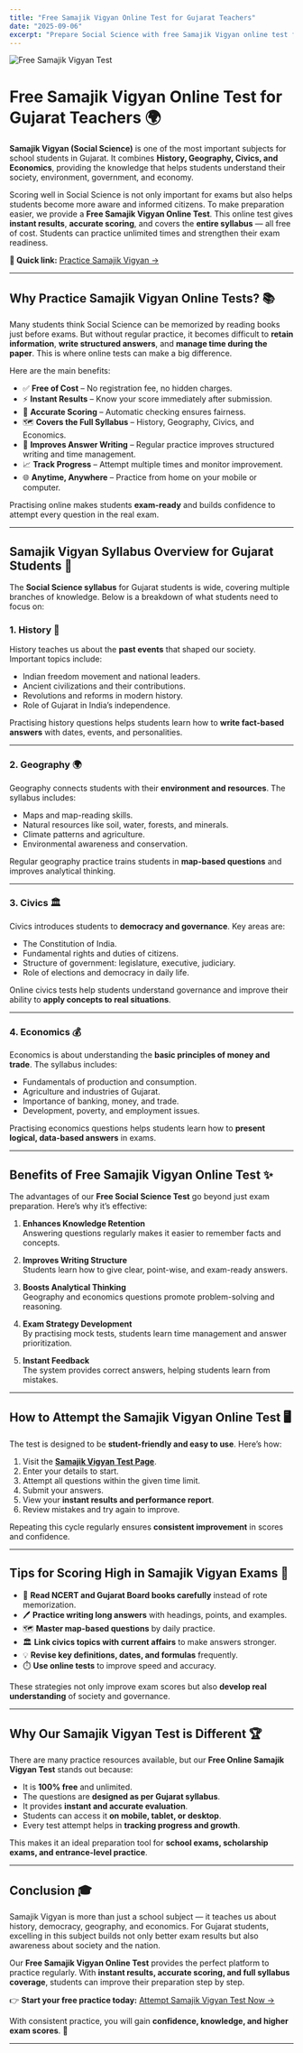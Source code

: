 ```yaml
---
title: "Free Samajik Vigyan Online Test for Gujarat Teachers"
date: "2025-09-06"
excerpt: "Prepare Social Science with free Samajik Vigyan online test for Gujarat students. Instant results, accurate scoring, and complete syllabus coverage."
---
```


![Free Samajik Vigyan Test](/images/samajik-vigyan-cover.jpg)

# Free Samajik Vigyan Online Test for Gujarat Teachers 🌍

**Samajik Vigyan (Social Science)** is one of the most important subjects for school students in Gujarat. It combines **History, Geography, Civics, and Economics**, providing the knowledge that helps students understand their society, environment, government, and economy.  

Scoring well in Social Science is not only important for exams but also helps students become more aware and informed citizens. To make preparation easier, we provide a **Free Samajik Vigyan Online Test**. This online test gives **instant results**, **accurate scoring**, and covers the **entire syllabus** — all free of cost. Students can practice unlimited times and strengthen their exam readiness.  

**🔗 Quick link:** [Practice Samajik Vigyan →](/exams/tet-social)

---

## Why Practice Samajik Vigyan Online Tests? 📚

Many students think Social Science can be memorized by reading books just before exams. But without regular practice, it becomes difficult to **retain information**, **write structured answers**, and **manage time during the paper**. This is where online tests can make a big difference.  

Here are the main benefits:  

- ✅ **Free of Cost** – No registration fee, no hidden charges.  
- ⚡ **Instant Results** – Know your score immediately after submission.  
- 🎯 **Accurate Scoring** – Automatic checking ensures fairness.  
- 🗺️ **Covers the Full Syllabus** – History, Geography, Civics, and Economics.  
- 🚀 **Improves Answer Writing** – Regular practice improves structured writing and time management.  
- 📈 **Track Progress** – Attempt multiple times and monitor improvement.  
- 🌐 **Anytime, Anywhere** – Practice from home on your mobile or computer.  

Practising online makes students **exam-ready** and builds confidence to attempt every question in the real exam.

---

## Samajik Vigyan Syllabus Overview for Gujarat Students 📝

The **Social Science syllabus** for Gujarat students is wide, covering multiple branches of knowledge. Below is a breakdown of what students need to focus on:

### 1. History 🏰  
History teaches us about the **past events** that shaped our society. Important topics include:  
- Indian freedom movement and national leaders.  
- Ancient civilizations and their contributions.  
- Revolutions and reforms in modern history.  
- Role of Gujarat in India’s independence.  

Practising history questions helps students learn how to **write fact-based answers** with dates, events, and personalities.

---

### 2. Geography 🌍  
Geography connects students with their **environment and resources**. The syllabus includes:  
- Maps and map-reading skills.  
- Natural resources like soil, water, forests, and minerals.  
- Climate patterns and agriculture.  
- Environmental awareness and conservation.  

Regular geography practice trains students in **map-based questions** and improves analytical thinking.

---

### 3. Civics 🏛️  
Civics introduces students to **democracy and governance**. Key areas are:  
- The Constitution of India.  
- Fundamental rights and duties of citizens.  
- Structure of government: legislature, executive, judiciary.  
- Role of elections and democracy in daily life.  

Online civics tests help students understand governance and improve their ability to **apply concepts to real situations**.

---

### 4. Economics 💰  
Economics is about understanding the **basic principles of money and trade**. The syllabus includes:  
- Fundamentals of production and consumption.  
- Agriculture and industries of Gujarat.  
- Importance of banking, money, and trade.  
- Development, poverty, and employment issues.  

Practising economics questions helps students learn how to **present logical, data-based answers** in exams.

---

## Benefits of Free Samajik Vigyan Online Test ✨

The advantages of our **Free Social Science Test** go beyond just exam preparation. Here’s why it’s effective:

1. **Enhances Knowledge Retention**  
   Answering questions regularly makes it easier to remember facts and concepts.  

2. **Improves Writing Structure**  
   Students learn how to give clear, point-wise, and exam-ready answers.  

3. **Boosts Analytical Thinking**  
   Geography and economics questions promote problem-solving and reasoning.  

4. **Exam Strategy Development**  
   By practising mock tests, students learn time management and answer prioritization.  

5. **Instant Feedback**  
   The system provides correct answers, helping students learn from mistakes.  

---

## How to Attempt the Samajik Vigyan Online Test 🖥️

The test is designed to be **student-friendly and easy to use**. Here’s how:  

1. Visit the **[Samajik Vigyan Test Page](/exams/tet-social)**.  
2. Enter your details to start.  
3. Attempt all questions within the given time limit.  
4. Submit your answers.  
5. View your **instant results and performance report**.  
6. Review mistakes and try again to improve.  

Repeating this cycle regularly ensures **consistent improvement** in scores and confidence.

---

## Tips for Scoring High in Samajik Vigyan Exams 🎯

- 📖 **Read NCERT and Gujarat Board books carefully** instead of rote memorization.  
- 🖊️ **Practice writing long answers** with headings, points, and examples.  
- 🗺️ **Master map-based questions** by daily practice.  
- 🏛️ **Link civics topics with current affairs** to make answers stronger.  
- 💡 **Revise key definitions, dates, and formulas** frequently.  
- ⏱️ **Use online tests** to improve speed and accuracy.  

These strategies not only improve exam scores but also **develop real understanding** of society and governance.

---

## Why Our Samajik Vigyan Test is Different 🏆

There are many practice resources available, but our **Free Online Samajik Vigyan Test** stands out because:  

- It is **100% free** and unlimited.  
- The questions are **designed as per Gujarat syllabus**.  
- It provides **instant and accurate evaluation**.  
- Students can access it **on mobile, tablet, or desktop**.  
- Every test attempt helps in **tracking progress and growth**.  

This makes it an ideal preparation tool for **school exams, scholarship exams, and entrance-level practice**.

---

## Conclusion 🎓

Samajik Vigyan is more than just a school subject — it teaches us about history, democracy, geography, and economics. For Gujarat students, excelling in this subject builds not only better exam results but also awareness about society and the nation.  

Our **Free Samajik Vigyan Online Test** provides the perfect platform to practice regularly. With **instant results, accurate scoring, and full syllabus coverage**, students can improve their preparation step by step.  

👉 **Start your free practice today:** [Attempt Samajik Vigyan Test Now →](/exams/tet-social)  

With consistent practice, you will gain **confidence, knowledge, and higher exam scores**. 🚀  

---

